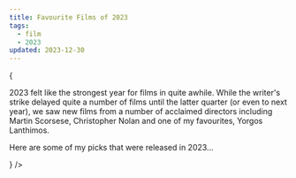 ```yaml
---
title: Favourite Films of 2023
tags:
  - film
  - 2023
updated: 2023-12-30
---
```



{

<Intro>
  <p>2023 felt like the strongest year for films in quite awhile. While the writer's strike delayed quite a number of films until the latter quarter (or even to next year), we saw new films from a number of acclaimed directors including Martin Scorsese, Christopher Nolan and one of my favourites, Yorgos Lanthimos.</p>

  <p>Here are some of my picks that were released in 2023…</p>
</Intro>
}

<List>
  <FilmListItem
    title="Poor Things"
    year="2023"
    director="Yorgos Lanthimos"
    tmdbCoverId="jV3c2fsBNCJgcesxdNM9O0lwwdT"
    letterboxdLink="https://letterboxd.com/film/poor-things-2023/"
    trailerLink="https://www.youtube.com/watch?v=RlbR5N6veqw"
    description="Yorgos Lanthimos delivers his most ambitious film to date and Emma Stone gives one of the best performances of the year. Unlike anything else."
  />
  <FilmListItem
    title="Past Lives"
    year="2023"
    director="Celine Song"
    tmdbCoverId="k3waqVXSnvCZWfJYNtdamTgTtTA"
    description="A beautiful and subtle story that avoids cliché arcs and lives in the quiet moments of the lives of two kindred spirits."
    letterboxdLink="https://letterboxd.com/film/past-lives/"
    trailerLink="https://www.youtube.com/watch?v=kA244xewjcI"
  />
  <FilmListItem
    title="Killers of the Flower Moon"
    year="2023"
    director="Martin Scorsese"
    tmdbCoverId="jxAHZ4TxCjbsRY41XtmXAGh3pdU"
    letterboxdLink="https://letterboxd.com/film/killers-of-the-flower-moon/"
    description="With one of the best perfomances of the year by Lily Gladstone, Scorsese delivers a haunting and epic film that sheds light on one of the many atrocities."
    trailerLink="https://www.youtube.com/watch?v=EP34Yoxs3FQ"
  />
  <FilmListItem
    title="Anatomy of a Fall"
    year="2023"
    director="Justine Triet"
    tmdbCoverId="kQs6keheMwCxJxrzV83VUwFtHkB"
    letterboxdLink="https://letterboxd.com/film/anatomy-of-a-fall/"
    description="A small film with a huge performance from Sandra Hüller."
    trailerLink="https://www.youtube.com/watch?v=FUXawkH-ONM"
  />
  <FilmListItem
    title="The Holdovers"
    year="2023"
    director="Alexander Payne"
    tmdbCoverId="qrvKLJvGZJWkNkIRTyPX5jUkN9E"
    letterboxdLink="https://letterboxd.com/film/the-holdovers/"
    description="Paul Giammati does what he does best as a curmudgeonly instructor at a prep school who is forced to spend the holidays with students who have nowhere else to go."
    trailerLink="https://www.youtube.com/watch?v=AhKLpJmHhIg"
  />
  <FilmListItem
    title="Barbie"
    year="2023"
    director="Greta Gerwig"
    tmdbCoverId="aDlWqnAP9WTo64L2QlBvs21ESde"
    letterboxdLink="https://letterboxd.com/film/barbie/"
    description="The most fun I've had watching a movie in ages. The height of what is possible with a combination of writers like Gerwig and Bombach and a bigger budget studio production."
    trailerLink="https://www.youtube.com/watch?v=pBk4NYhWNMM"
  />
  <FilmListItem
    title="The Zone of Interest"
    year="2023"
    director="Jonathan Glazer"
    tmdbCoverId="ruyeAfmxbNPWZ92dWymqwTc6nWV"
    letterboxdLink="https://letterboxd.com/film/the-zone-of-interest/"
    description="Unsettling… months later, I'm still not sure what to make of it. But have I stopped thinking about it? Not at all. "
    trailerLink="https://www.youtube.com/watch?v=GFNtVaAuVYY"
  />
  <FilmListItem
    title="Oppenheimer"
    year="2023"
    director="Christopher Nolan"
    tmdbCoverId="ptpr0kGAckfQkJeJIt8st5dglvd"
    letterboxdLink="https://letterboxd.com/film/oppenheimer-2023/"
    description="Technically brilliant, featuring a great performance from Cillian Murphy… a must-see on the big screen."
    trailerLink="https://www.youtube.com/watch?v=bK6ldnjE3Y0"
  />
  <FilmListItem
    title="Evil Does Not Exist"
    year="2023"
    director="Ryusuke Hamaguchi"
    tmdbCoverId="z9UNOIQzAMf2RJKeCBjDdLFKisP"
    letterboxdLink="https://letterboxd.com/film/evil-does-not-exist/"
    description="A quiet film that explores the relationship between communities and nature that takes time to explore the quiet life of a small town before taking an unexpected turn."
    trailerLink="https://www.youtube.com/watch?v=PN3bBtwuqC4"

/>

  <FilmListItem
    title="When Evil Lurks"
    year="2023"
    director="Demián Rugna"
    tmdbCoverId="iQ7G9LhP7NRRIUM4Vlai3eOxBAc"
    letterboxdLink="https://letterboxd.com/film/when-evil-lurks/"
    description="The most impactful horro film of the year. Unsettling and beautifully shot, a must-see for genre fans."
    trailerLink="https://www.youtube.com/watch?v=YrTnV6gNzno"
  />
</List>

